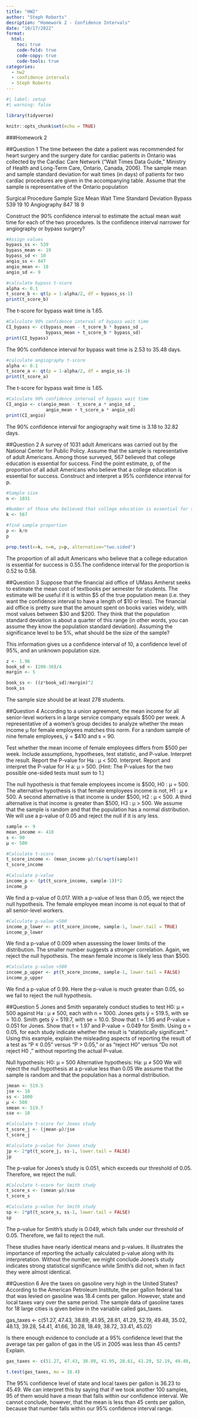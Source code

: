 ```yaml
---
title: "HW2"
author: "Steph Roberts"
desription: "Homework 2 - Confidence Intervals"
date: "10/17/2022"
format:
  html:
    toc: true
    code-fold: true
    code-copy: true
    code-tools: true
categories:
  - hw2
  - confidence intervals
  - Steph Roberts
---
```


```r
#| label: setup
#| warning: false

library(tidyverse)

knitr::opts_chunk$set(echo = TRUE)
```

###Homework 2

##Question 1 
The time between the date a patient was recommended for heart surgery and the surgery date for cardiac patients in Ontario was collected by the Cardiac Care Network (“Wait Times Data Guide,” Ministry of Health and Long-Term Care, Ontario, Canada, 2006). The sample mean and sample standard deviation for wait times (in days) of patients for two cardiac procedures are given in the accompanying table. Assume that the sample is representative of the Ontario population

Surgical Procedure
Sample Size
Mean Wait Time
Standard Deviation
Bypass
539
19
10
Angiography
847
18
9

Construct the 90% confidence interval to estimate the actual mean wait time for each of the two procedures. Is the confidence interval narrower for angiography or bypass surgery?

```r
#Assign values
bypass_ss <- 539
bypass_mean <- 19
bypass_sd <- 10
angio_ss <- 847
angio_mean <- 18
angio_sd <- 9

#calculate bypass t-score
alpha <- 0.1
t_score_b <- qt(p = 1-alpha/2, df = bypass_ss-1)
print(t_score_b)
```
The t-score for bypass wait time is 1.65.

```r
#Calculate 90% confidence interval of bypass wait time
CI_bypass <- c(bypass_mean - t_score_b * bypass_sd ,
               bypass_mean + t_score_b * bypass_sd)
print(CI_bypass)
```
The 90% confidence interval for bypass wait time is 2.53 to 35.48 days. 

```r
#calculate angiography t-score
alpha <- 0.1
t_score_a <- qt(p = 1-alpha/2, df = angio_ss-1)
print(t_score_a)
```
The t-score for bypass wait time is 1.65.

```r
#Calculate 90% confidence interval of bypass wait time
CI_angio <- c(angio_mean - t_score_a * angio_sd ,
               angio_mean + t_score_a * angio_sd)
print(CI_angio)
```
The 90% confidence interval for angiography wait time is 3.18 to 32.82 days.


##Question 2 
A survey of 1031 adult Americans was carried out by the National Center for Public Policy. Assume that the sample is representative of adult Americans. Among those surveyed, 567 believed that college education is essential for success. Find the point estimate, p, of the proportion of all adult Americans who believe that a college education is essential for success. Construct and interpret a 95% confidence interval for p.

```r
#Sample size
n <- 1031

#Number of those who believed that college education is essential for success
k <- 567

#find sample proportion
p <- k/n
p

prop.test(x=k, n=n, p=p, alternative="two.sided")
```
The proportion of all adult Americans who believe that a college education is essential for success is 0.55.The confidence interval for the proportion is 0.52 to 0.58.


##Question 3
Suppose that the financial aid office of UMass Amherst seeks to estimate the mean cost of textbooks per semester for students. The estimate will be useful if it is within $5 of the true population mean (i.e. they want the confidence interval to have a length of $10 or less). The financial aid office is pretty sure that the amount spent on books varies widely, with most values between $30 and $200. They think that the population standard deviation is about a quarter of this range (in other words, you can assume they know the population standard deviation). Assuming the significance level to be 5%, what should be the size of the sample?

This information gives us a confidence interval of 10, a confidence level of 95%, and an unknown population size.
```r
z <- 1.96
book_sd <- (200-30)/4
margin <- 5

book_ss <- ((z*book_sd)/margin)^2
book_ss
```
The sample size should be at least 278 students.


##Question 4
According to a union agreement, the mean income for all senior-level workers in a large service company equals $500 per week. A representative of a women’s group decides to analyze whether the mean income μ for female employees matches this norm. For a random sample of nine female employees, ȳ = $410 and s = 90.

Test whether the mean income of female employees differs from $500 per week. Include assumptions, hypotheses, test statistic, and P-value. Interpret the result.
Report the P-value for Ha : μ < 500. Interpret.
Report and interpret the P-value for H a: μ > 500.
(Hint: The P-values for the two possible one-sided tests must sum to 1.)


The null hypothesis is that female employees income is $500, H0 : μ = 500.
The alternative hypothesis is that female employees income is not, H1 : μ ≠  500.
A second alternative is that income is under $500, H2 : μ < 500.
A third alternative is that income is greater than $500, H3 : μ > 500.
We assume that the sample is random and that the population has a normal distribution.
We will use a p-value of 0.05 and reject the null if it is any less.

```r
sample <- 9
mean_income <- 410
s <- 90
μ <- 500

#Calculate t-score
t_score_income <- (mean_income-μ)/(s/sqrt(sample))
t_score_income
```
```r
#Calculate p-value
income_p <- (pt(t_score_income, sample-1))*2
income_p
```
We find a p-value of 0.017. With a p-value of less than 0.05, we reject the null hypothesis. The female employee mean income is not equal to that of all senior-level workers.

```r
#Calculate p-value <500
income_p_lower <- pt(t_score_income, sample-1, lower.tail = TRUE)
income_p_lower
```
We find a p-value of 0.009 when assessing the lower limits of the distribution. The smaller number suggests a stronger correlation. Again, we reject the null hypothesis. The mean female income is likely less than $500.

```r
#Calculate p-value >500
income_p_upper <- pt(t_score_income, sample-1, lower.tail = FALSE)
income_p_upper
```
We find a p-value of 0.99. Here the p-value is much greater than 0.05, so we fail to reject the null hypothesis. 


##Question 5
Jones and Smith separately conduct studies to test H0: μ = 500 against Ha : μ ≠ 500, each with n = 1000. Jones gets ȳ = 519.5, with se = 10.0. Smith gets ȳ = 519.7,
with se = 10.0.
Show that t = 1.95 and P-value = 0.051 for Jones. Show that t = 1.97 and P-value = 0.049 for Smith.
Using α = 0.05, for each study indicate whether the result is “statistically significant.”
Using this example, explain the misleading aspects of reporting the result of a test as “P ≤ 0.05” versus “P > 0.05,” or as “reject H0” versus “Do not reject H0 ,” without reporting the actual P-value.

Null hypothesis: H0: μ = 500
Alternative hypothesis: Ha: μ ≠ 500
We will reject the null hypothesis at a p-value less than 0.05
We assume that the sample is random and that the population has a normal distribution.

```r
jmean <- 519.5
jse <- 10
ss <- 1000
μ <- 500
smean <- 519.7
sse <- 10

#Calculate t-score for Jones study
t_score_j <- (jmean-μ)/jse
t_score_j

#Calculate p-value for Jones study
jp <- 2*pt(t_score_j, ss-1, lower.tail = FALSE)
jp
```
The p-value for Jones's study is 0.051, which exceeds our threshold of 0.05. Therefore, we reject the null. 

```r
#Calculate t-score for Smith study
t_score_s <- (smean-μ)/sse
t_score_s

#Calculate p-value for Smith study
sp <- 2*pt(t_score_s, ss-1, lower.tail = FALSE)
sp
```
The p-value for Smith's study is 0.049, which falls under our threshold of 0.05. Therefore, we fail to reject the null.

These studies have nearly identical means and p-values. It illustrates the importance of reporting the actually calculated p-value along with its interpretation. Without the number, we might conclude Jones's study indicates strong statistical significance while Smith's did not, when in fact they were almost identical. 


##Question 6
Are the taxes on gasoline very high in the United States? According to the American Petroleum Institute, the per gallon federal tax that was levied on gasoline was 18.4 cents per gallon. However, state and local taxes vary over the same period. The sample data of gasoline taxes for 18 large cities is given below in the variable called gas_taxes.

gas_taxes <- c(51.27, 47.43, 38.89, 41.95, 28.61, 41.29, 52.19, 49.48, 35.02, 48.13, 39.28, 54.41, 41.66, 30.28, 18.49, 38.72, 33.41, 45.02)

Is there enough evidence to conclude at a 95% confidence level that the average tax per gallon of gas in the US in 2005 was less than 45 cents? Explain.

```r
gas_taxes <- c(51.27, 47.43, 38.89, 41.95, 28.61, 41.29, 52.19, 49.48, 35.02, 48.13, 39.28, 54.41, 41.66, 30.28, 18.49, 38.72, 33.41, 45.02)

t.test(gas_taxes, mu = 18.4)
```

The 95% confidence level of state and local taxes per gallon is 36.23 to 45.49. We can interpret this by saying that if we took another 100 samples, 95 of them would have a mean that falls within our confidence interval. We cannot conclude, however, that the mean is less than 45 cents per gallon, because that number falls within our 95% confidence interval range. 

